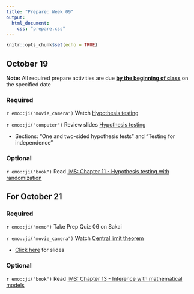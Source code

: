 ```yaml
---
title: "Prepare: Week 09"
output: 
  html_document:
    css: "prepare.css"
---
```


```r
knitr::opts_chunk$set(echo = TRUE)
```

## October 19

**Note:** All required prepare activities are due **<u>by the beginning of class</u>** on the specified date

### Required

`r emo::ji("movie_camera")` Watch [Hypothesis testing](https://youtu.be/bdqpI3iVOso)

`r emo::ji("computer")` Review slides [Hypothesis testing](https://rstudio-education.github.io/datascience-box/course-materials/slides/u4-d12-hypothesis-testing/u4-d12-hypothesis-testing.html#33) 
  
  - Sections: "One and two-sided hypothesis tests" and "Testing for independence"

### Optional 

`r emo::ji("book")` Read [IMS: Chapter 11 - Hypothesis testing with randomization](https://openintro-ims.netlify.app/foundations-randomization.html)


## For October 21

### Required

`r emo::ji("memo")` Take Prep Quiz 06 on Sakai 

`r emo::ji("movie_camera")` Watch [Central limit theorem](https://warpwire.duke.edu/w/Vw4GAA/)

- [Click here](https://sta199-fa21-003.netlify.app/slides/clt-intro.html#1) for slides

### Optional 

`r emo::ji("book")` Read [IMS: Chapter 13 - Inference with mathematical models](https://openintro-ims.netlify.app/foundations-mathematical.html?q=central%20limit%20th#CLTsection)

